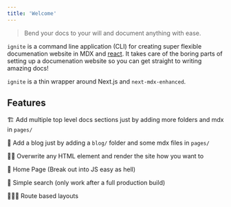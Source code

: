 ```yaml
---
title: 'Welcome'
---
```


> Bend your docs to your will and document anything with ease.

`ignite` is a command line application (CLI) for creating super flexible documenation website in MDX and [react](https://reactjs.org/).
It takes care of the boring parts of setting up a documenation website so you can get straight to writing amazing docs!

`ignite` is a thin wrapper around Next.js and `next-mdx-enhanced`.

## Features

🏗 Add multiple top level docs sections just by adding more folders and mdx in `pages/`

🎯 Add a blog just by adding a `blog/` folder and some mdx files in `pages/`

💅🏼 Overwrite any HTML element and render the site how you want to

📖 Home Page (Break out into JS easy as hell)

🧸 Simple search (only work after a full production build)

👮🏼‍♀️ Route based layouts
